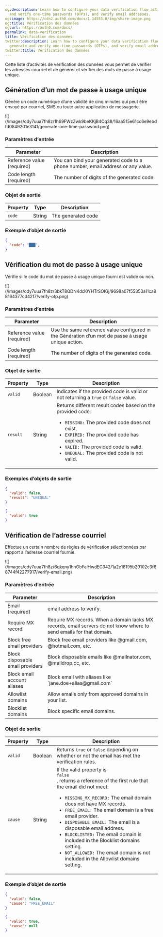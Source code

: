 ```yaml
---
og:description: Learn how to configure your data verification flow actions to generate
  and verify one-time passwords (OTPs), and verify email addresses.
og:image: https://cdn2.auth0.com/docs/1.14553.0/img/share-image.png
og:title: Vérification des données
og:url: https://auth0.com/docs/
permalink: data-verification
title: Vérification des données
twitter:description: Learn how to configure your data verification flow actions to
  generate and verify one-time passwords (OTPs), and verify email addresses.
twitter:title: Vérification des données
---
```


Cette liste d’activités de vérification des données vous permet de vérifier les adresses courriel et de générer et vérifier des mots de passe à usage unique.

## Génération d’un mot de passe à usage unique

Génère un code numérique d’une validité de cinq minutes qui peut être envoyé par courriel, SMS ou toute autre application de messagerie.

<Frame>![](/images/cdy7uua7fh8z/1h69FWzZwk9beKKjB4Cq38/16aa515e61cc6e9ebdfd0849201e3141/generate-one-time-password.png)</Frame>

### Paramètres d’entrée

<table class="table">
<thead>
<tr>
<th><b>Parameter</b></th>
<th><b>Description</b></th>
</tr>
</thead>
<tbody>
<tr>
<td>
Reference value (required)
</td>
<td>
You can bind your generated code to a phone number, email address or any value.
</td>
</tr>
<tr>
<td>
Code length (required)
</td>
<td>
The number of digits of the generated code.
</td>
</tr>
</tbody>
</table>

### Objet de sortie

<table class="table">
<thead>
<tr>
<th><b>Property</b></th>
<th><b>Type</b></th>
<th><b>Description</b></th>
</tr>
</thead>
<tbody>
<tr>
<td><code>code</code></td>
<td>String</td>
<td>The generated code</td>
</tr>
</tbody>
</table>

### Exemple d’objet de sortie

```json lines
{
  "code": "███",
}
```






## Vérification du mot de passe à usage unique

Vérifie si le code du mot de passe à usage unique fourni est valide ou non.

<Frame>![](/images/cdy7uua7fh8z/3bkT8QDN4dcl0YHTrSOIGj/9698a07f55353a11ca98164377cd4217/verify-otp.png)</Frame>

### Paramètres d’entrée

<table class="table">
<thead>
<tr>
<th><b>Parameter</b></th>
<th><b>Description</b></th>
</tr>
</thead>
<tbody>
<tr>
<td>
Reference value (required)
</td>
<td>
Use the same reference value configured in the Génération d’un mot de passe à usage unique action.
          </td>
</tr>
<tr>
<td>
Code length (required)
</td>
<td>
The number of digits of the generated code.
          </td>
</tr>
</tbody>
</table>

### Objet de sortie

<table class="table">
<thead>
<tr>
<th><b>Property</b></th>
<th><b>Type</b></th>
<th><b>Description</b></th>
</tr>
</thead>
<tbody>
<tr>
<td><code>valid</code></td>
<td>Boolean</td>
<td>Indicates if the provided code is valid or not returning a <code>true</code> or <code>false</code> value.</td>
</tr>
<tr>
<td>
<code>result</code>
</td>
<td>
String
</td>
<td>
Returns different result codes based on the provided code:
            <ul>
            <li> 
            <code>MISSING:</code> 
            The provided code does not exist.
            </li>
<li> 
<code>EXPIRED:</code> The provided code has expired.
</li>
<li> 
<code>VALID:</code> The provided code is valid.
</li>
<li> 
<code>UNEQUAL:</code> The provided code is not valid.
</li>
</ul></td>
</tr>
</tbody>
</table>

### Exemples d’objets de sortie

```json lines
{
  "valid": false,
  "result": "UNEQUAL"
}
```






```json lines
{
  "valid": true
}
```






## Vérification de l’adresse courriel

Effectue un certain nombre de règles de vérification sélectionnées par rapport à l’adresse courriel fournie.

<Frame>![](/images/cdy7uua7fh8z/6qkqny1hhObFalHwdEG342/1a2e18195b29102c3f68744f42277917/verify-email.png)</Frame>

### Paramètres d’entrée

<table class="table">
<thead>
<tr>
<th><b>Parameter</b></th>
<th><b>Description</b></th>
</tr>
</thead>
<tbody>
<tr>
<td>
Email (required)
</td>
<td>
email address to verify.
          </td>
</tr>
<tr>
<td>
Require MX record
</td>
<td>
Require MX records. When a domain lacks MX records, email servers do not know where to send emails for that domain.
          </td>
</tr>
<tr>
<td>
Block free email providers
</td>
<td>
Block free email providers like @gmail.com, @hotmail.com, etc.
          </td>
</tr>
<tr>
<td>Block disposable email providers</td>
<td>Block disposable emails like @mailnator.com, @maildrop.cc, etc.</td>
</tr>
<tr>
<td>Block email account aliases</td>
<td>Block email with aliases like `jane.doe+alias@gmail.com`</td>
</tr>
<tr>
<td>Allowlist domains</td>
<td>Allow emails only from approved domains in your list.</td>
</tr>
<tr>
<td>Blocklist domains</td>
<td>Block specific email domains.</td>
</tr>
</tbody>
</table>

### Objet de sortie

<table class="table">
<thead>
<tr>
<th><b>Property</b></th>
<th><b>Type</b></th>
<th><b>Description</b></th>
</tr>
</thead>
<tbody>
<tr>
<td><code>valid</code></td>
<td>Boolean</td>
<td>Returns <code>true</code> or <code>false</code> depending on whether or not the email has met the verification rules.</td>
</tr>
<tr>
<td>
<code>cause</code>
</td>
<td>String</td>
<td>
If the valid property is 
<code>
false
</code>
, returns a reference of the first rule that the email did not meet:
            <ul>
            <li> 
            <code>MISSING_MX_RECORD:</code> The email domain does not have MX records.
            </li>
<li> <code>FREE_EMAIL:</code> The email domain is a free email provider.</li>
<li> <code>DISPOSABLE_EMAIL:</code> The email is a disposable email address.</li>
<li> <code>BLOCKLISTED:</code> The email domain is included in the Blocklist domains setting.</li>
<li> <code>NOT_ALLOWED:</code> The email domain is not included in the Allowlist domains setting.</li>
</ul></td>
</tr>
</tbody>
</table>

### Exemple d’objet de sortie

```json lines
{
  "valid": false,
  "cause": "FREE_EMAIL"
}
```






```json lines
{
  "valid": true,
  "cause": null
}
```